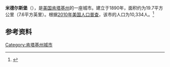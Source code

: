 {{Infobox City 
|chinese_name = 米德尔斯堡
|official_name = Middlesborough
|image_flag = 
|image_seal = 
|image_skyline = 
|image_map = KYMap-doton-Middlesboro.PNG
|map_caption =
|subdivision_type = [[國家|國家]]
|subdivision_name = {{USA}}
|leader_title = 
|leader_name = 
|subdivision_type1 = [[美國行政區劃|州]]
|subdivision_name1 = [[肯塔基州|肯塔基州]]
|subdivision_type2 = [[肯塔基州行政区划|县]]
|subdivision_name2 = Bell
|found_title            = 正式立市
|found_date             = 1890年
|area_total = 19.7
|area_land = 
|area_water = 
|population_as_of = 2010
|population_total = 10,334
|population_density = 
|timezone = 
|utc_offset = 
|timezone_DST = 
|utc_offset_DST = 
}}

'''米德尔斯堡'''（{{lang-en|'''Middlesborough'''}}），是[[美国|美国]][[肯塔基州|肯塔基州]]的一座城市。建立于1890年，面积约为19.7平方公里（7.6平方英里）。根据[[2010年美国人口普查|2010年美国人口普查]]，该市的人口为10,334人。<ref name=census>{{cite web |url = http://www.census.gov/prod/www/abs/decennial/ |title = Census of Population and Housing |publisher = U.S. Census Bureau |accessdate = November 18, 2011 |archive-url = https://web.archive.org/web/20060208103743/http://www.census.gov/prod/www/abs/decennial/ |archive-date = 2006-02-08 |dead-url = yes }}</ref>

== 参考资料 ==
{{reflist}}

[[Category:肯塔基州城市|Category:肯塔基州城市]]


{{Kentucky-stub}}